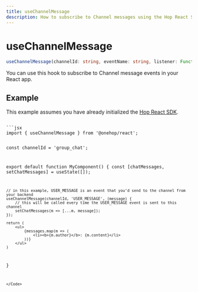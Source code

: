 ```yaml
---
title: useChannelMessage
description: How to subscribe to Channel messages using the Hop React SDK
---
```



# useChannelMessage

```ts
useChannelMessage(channelId: string, eventName: string, listener: Function): void
```

You can use this hook to subscribe to Channel message events in your React app.

## Example

<Callout type="info">This example assumes you have already initialized the [Hop React SDK](/sdks/client/react).</Callout>

<Code>
```jsx
import { useChannelMessage } from '@onehop/react';

const channelId = 'group_chat';

export default function MyComponent() {
	const [chatMessages, setChatMessages] = useState([]);

	// in this example, USER_MESSAGE is an event that you'd send to the channel from your backend
	useChannelMessage(channelId, 'USER_MESSAGE', (message) {
		// this will be called every time the USER_MESSAGE event is sent to this channel
		setChatMessages(m => [...m, message]);
	});

	return (
		<ul>
			{messages.map(m => (
				<li><b>{m.author}</b>: {m.content}</li>
			))}
		</ul>
	)
}
```
</Code>
